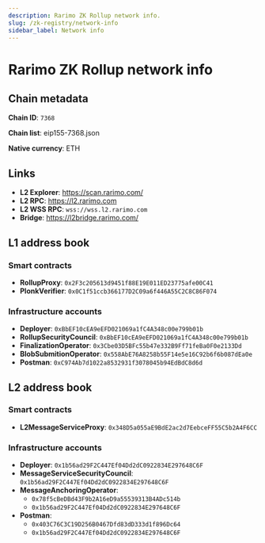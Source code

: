 ```yaml
---
description: Rarimo ZK Rollup network info.
slug: /zk-registry/network-info
sidebar_label: Network info
---
```



# Rarimo ZK Rollup network info

## Chain metadata

**Chain ID**: `7368`

**Chain list**: <OutLink href="https://github.com/ethereum-lists/chains/blob/master/_data/chains/eip155-7368.json">eip155-7368.json</OutLink>

**Native currency**: ETH

## Links

- **L2 Explorer**: <OutLink href="https://scan.rarimo.com/">https://scan.rarimo.com/</OutLink>
- **L2 RPC**: <OutLink href="https://l2.rarimo.com">https://l2.rarimo.com</OutLink>
- **L2 WSS RPC**: `wss://wss.l2.rarimo.com`
- **Bridge**: <OutLink href="https://l2bridge.rarimo.com/">https://l2bridge.rarimo.com/</OutLink>

## L1 address book

### Smart contracts

- **RollupProxy**: <OutLink href="https://etherscan.io/address/0x2F3c205613d9451f88E19E011ED23775afe00C41">`0x2F3c205613d9451f88E19E011ED23775afe00C41`</OutLink>
- **PlonkVerifier**: <OutLink href="https://etherscan.io/address/0x0C1f51ccb366177D2C09a6f446A55C2C8C86F074">`0x0C1f51ccb366177D2C09a6f446A55C2C8C86F074`</OutLink>

### Infrastructure accounts

- **Deployer**: <OutLink href="https://etherscan.io/address/0xBbEF10cEA9eEFD021069a1fC4A348c00e799b01b">`0xBbEF10cEA9eEFD021069a1fC4A348c00e799b01b`</OutLink>
- **RollupSecurityCouncil**: <OutLink href="https://etherscan.io/address/0xBbEF10cEA9eEFD021069a1fC4A348c00e799b01b">`0xBbEF10cEA9eEFD021069a1fC4A348c00e799b01b`</OutLink>
- **FinalizationOperator**: <OutLink href="https://etherscan.io/address/0x3Cbe03D5BFc55b47e332B9Ff71feBa0F0e2133Dd">`0x3Cbe03D5BFc55b47e332B9Ff71feBa0F0e2133Dd`</OutLink>
- **BlobSubmitionOperator**: <OutLink href="https://etherscan.io/address/0x558AbE76A8258b55F14e5e16C92b6f6b087dEa0e">`0x558AbE76A8258b55F14e5e16C92b6f6b087dEa0e`</OutLink>
- **Postman**: <OutLink href="https://etherscan.io/address/0xC974Ab7d1022a8532931f3078045b94EdBdC8d6d">`0xC974Ab7d1022a8532931f3078045b94EdBdC8d6d`</OutLink>

## L2 address book

### Smart contracts

- **L2MessageServiceProxy**: <OutLink href="https://scan.rarimo.com/address/0x348D5a055aE9BdE2ac2d7EebceFF55C5b2A4F6CC">`0x348D5a055aE9BdE2ac2d7EebceFF55C5b2A4F6CC`</OutLink>

### Infrastructure accounts

- **Deployer**: <OutLink href="https://scan.rarimo.com/address/0x1b56ad29F2C447Ef04Dd2dC0922834E297648C6F">`0x1b56ad29F2C447Ef04Dd2dC0922834E297648C6F`</OutLink>
- **MessageServiceSecurityCouncil**: <OutLink href="https://scan.rarimo.com/address/0x1b56ad29F2C447Ef04Dd2dC0922834E297648C6F">`0x1b56ad29F2C447Ef04Dd2dC0922834E297648C6F`</OutLink>
- **MessageAnchoringOperator**:
  - <OutLink href="https://scan.rarimo.com/address/0x78f5cBeDBd43F9b2A16eD9a55539313B4ADc514b">`0x78f5cBeDBd43F9b2A16eD9a55539313B4ADc514b`</OutLink>
  - <OutLink href="https://scan.rarimo.com/address/0x1b56ad29F2C447Ef04Dd2dC0922834E297648C6F">`0x1b56ad29F2C447Ef04Dd2dC0922834E297648C6F`</OutLink>
- **Postman**:
  - <OutLink href="https://scan.rarimo.com/address/0x403C76C3C19D256B0467Dfd83dD333d1f896Dc64">`0x403C76C3C19D256B0467Dfd83dD333d1f896Dc64`</OutLink>
  - <OutLink href="https://scan.rarimo.com/address/0x1b56ad29F2C447Ef04Dd2dC0922834E297648C6F">`0x1b56ad29F2C447Ef04Dd2dC0922834E297648C6F`</OutLink>